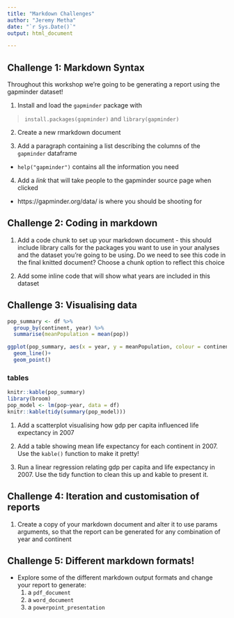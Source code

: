 ```yaml
---
title: "Markdown Challenges"
author: "Jeremy Metha"
date: "`r Sys.Date()`"
output: html_document

---
```



## Challenge 1: Markdown Syntax

Throughout this workshop we're going to be generating a report using the gapminder dataset!

1. Install and load the `gapminder` package with 

> `install.packages(gapminder)` and `library(gapminder)` 

2. Create a new rmarkdown document


3. Add a paragraph containing a list describing the columns of the `gapminder` dataframe
  * `help("gapminder")` contains all the information you need
  
4. Add a *link* that will take people to the gapminder source page when clicked
  * https://gapminder.org/data/ is where you should be shooting for
  
  
## Challenge 2: Coding in markdown

1. Add a code chunk to set up your markdown document - this should include library calls for the packages you want to use in your analyses and the dataset you're going to be using. Do we need to see this code in the final knitted document? Choose a chunk option to reflect this choice

2. Add some inline code that will show what years are included in this dataset




## Challenge 3: Visualising data
```r


pop_summary <- df %>% 
  group_by(continent, year) %>% 
  summarise(meanPopulation = mean(pop))

ggplot(pop_summary, aes(x = year, y = meanPopulation, colour = continent))+
  geom_line()+
  geom_point()

```
### tables

```r
knitr::kable(pop_summary)
library(broom)
pop_model <- lm(pop~year, data = df)
knitr::kable(tidy(summary(pop_model)))
```

1. Add a scatterplot visualising how gdp per capita influenced life expectancy in 2007 

2. Add a table showing mean life expectancy for each continent in 2007. Use the `kable()` function to make it pretty!

3. Run a linear regression relating gdp per capita and life expectancy in 2007. Use the tidy function to clean this up and kable to present it.



## Challenge 4: Iteration and customisation of reports




1. Create a copy of your markdown document and alter it to use params arguments, so that the report can be generated for any combination of year and continent





## Challenge 5: Different markdown formats!

* Explore some of the different markdown output formats and change your report to generate:
  1. a `pdf_document`
  2. a `word_document`
  3. a `powerpoint_presentation`
